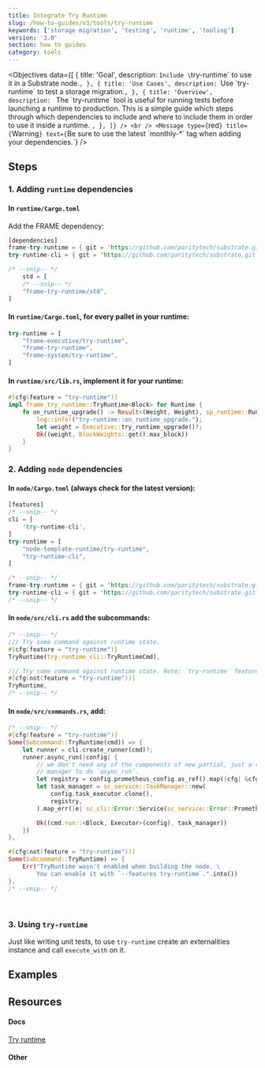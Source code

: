 ```yaml
---
title: Integrate Try Runtime
slug: /how-to-guides/v3/tools/try-runtime
keywords: ['storage migration', 'testing', 'runtime', 'tooling']
version: '3.0'
section: how to guides
category: tools
---
```


<Objectives
  data={[
    {
      title: 'Goal',
      description: `Include \`try-runtime\` to use it in a Substrate node.`,
    },
    {
      title: 'Use Cases',
      description: `Use \`try-runtime\` to test a storage migration.`,
    },
    {
      title: 'Overview',
      description: `
The \`try-runtime\` tool is useful for running tests before launching a runtime to production. This is a simple guide 
which steps through which dependencies to include and where to include them in order to use it inside a runtime. 
`,
    },
  ]}
/>
<br />
<Message
  type={`red`}
  title={`Warning`}
  text={`Be sure to use the latest \`monthly-*\` tag when adding your dependencies.`}
/>

## Steps

### 1. Adding `runtime` dependencies

#### In `runtime/Cargo.toml`

Add the FRAME dependency:

```rust
[dependencies]
frame-try-runtime = { git = 'https://github.com/paritytech/substrate.git', tag = 'monthly-2021-07', optional = true }
try-runtime-cli = { git = 'https://github.com/paritytech/substrate.git', tag = 'monthly-2021-07', optional = true }

/* --snip-- */
    std = [
    /* --snip-- */
    "frame-try-runtime/std",
]
```

#### In `runtime/Cargo.toml`, for every pallet in your runtime:

```rust
try-runtime = [
	"frame-executive/try-runtime",
	"frame-try-runtime",
	"frame-system/try-runtime",
]
```

#### In `runtime/src/lib.rs`, implement it for your runtime:

```rust
#[cfg(feature = "try-runtime")]
impl frame_try_runtime::TryRuntime<Block> for Runtime {
	fn on_runtime_upgrade() -> Result<(Weight, Weight), sp_runtime::RuntimeString> {
		log::info!("try-runtime::on_runtime_upgrade.");
		let weight = Executive::try_runtime_upgrade()?;
		Ok((weight, BlockWeights::get().max_block))
	}
}
```

### 2. Adding `node` dependencies

#### In `node/Cargo.toml` (always check for the latest version):

```rust
[features]
/* --snip-- */
cli = [
    'try-runtime-cli',
]
try-runtime = [
    "node-template-runtime/try-runtime",
    "try-runtime-cli",
]

/* --snip-- */
frame-try-runtime = { git = 'https://github.com/paritytech/substrate.git', tag = 'monthly-2021-07', optional = true }
try-runtime-cli = { git = 'https://github.com/paritytech/substrate.git', tag = 'monthly-2021-07', optional = true }
/* --snip-- */

```

#### In `node/src/cli.rs` add the subcommands:

```rust
/* --snip-- */
/// Try some command against runtime state.
#[cfg(feature = "try-runtime")]
TryRuntime(try_runtime_cli::TryRuntimeCmd),

/// Try some command against runtime state. Note: `try-runtime` feature must be enabled.
#[cfg(not(feature = "try-runtime"))]
TryRuntime,
/* --snip-- */
```

#### In `node/src/commands.rs`, add:

```rust
/* --snip-- */
#[cfg(feature = "try-runtime")]
Some(Subcommand::TryRuntime(cmd)) => {
	let runner = cli.create_runner(cmd)?;
	runner.async_run(|config| {
		// we don't need any of the components of new_partial, just a runtime, or a task
		// manager to do `async_run`.
		let registry = config.prometheus_config.as_ref().map(|cfg| &cfg.registry);
		let task_manager = sc_service::TaskManager::new(
			config.task_executor.clone(),
			registry,
		).map_err(|e| sc_cli::Error::Service(sc_service::Error::Prometheus(e)))?;

		Ok((cmd.run::<Block, Executor>(config), task_manager))
	})
},

#[cfg(not(feature = "try-runtime"))]
Some(Subcommand::TryRuntime) => {
	Err("TryRuntime wasn't enabled when building the node. \
		You can enable it with `--features try-runtime`.".into())
},
/* --snip-- */
```

<br />
<Message
  type={`gray`}
  title={`Note`}
  text={`If you're using custom pallets in your workspace, make sure you included 
  \`try-runtime\` in the dependencies inside the \`pallets/pallet_name/Cargo.toml\` file of your workspace.
  `}
/>

### 3. Using `try-runtime`

Just like writing unit tests, to use `try-runtime` create an externalities instance and call `execute_with` on it.

## Examples

## Resources

#### Docs

[Try runtime](/v3/tools/try-runtime/)

#### Other

[tryruntime-api-rustdocs]: https://crates.parity.io/frame_try_runtime/trait.TryRuntime.html
